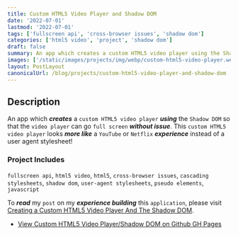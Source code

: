 ```yaml
---
title: Custom HTML5 Video Player and Shadow DOM
date: '2022-07-01'
lastmod: '2022-07-01'
tags: ['fullscreen api', 'cross-browser issues', 'shadow dom']
categories: ['html5 video', 'project', 'shadow dom']
draft: false
summary: An app which creates a custom HTML5 video player using the Shadow DOM so that the video player can go full screen without issue.
images: ['/static/images/projects/img/webp/custom-html5-video-player.webp']
layout: PostLayout
canonicalUrl: /blog/projects/custom-html5-video-player-and-shadow-dom
---
```


## Description

An app which **_creates_** a `custom HTML5 video player` **_using_** the `Shadow DOM` so that the `video player` can go `full screen` **_without issue_**. This `custom HTML5 video player` looks **_more like_** a `YouTube` or `Netflix` **_experience_** instead of a user agent stylesheet!

### Project Includes

`fullscreen api`, `html5 video`, `html5`, `cross-browser issues`, `cascading stylesheets`, `shadow dom`, `user-agent stylesheets`, `pseudo elements`, `javascript`

To **_read_** my `post` on my **_experience building_** this `application`, please visit [Creating a Custom HTML5 Video Player And The Shadow DOM](https://www.interglobalmedianetwork.com/blog/2017-01-04-creating-a-custom-html5-video-player-and-the-shadow-dom/).

- [View Custom HTML5 Video Player/Shadow DOM on Github GH Pages](https://interglobalmedia.github.io/custom-html5-video-player/)
